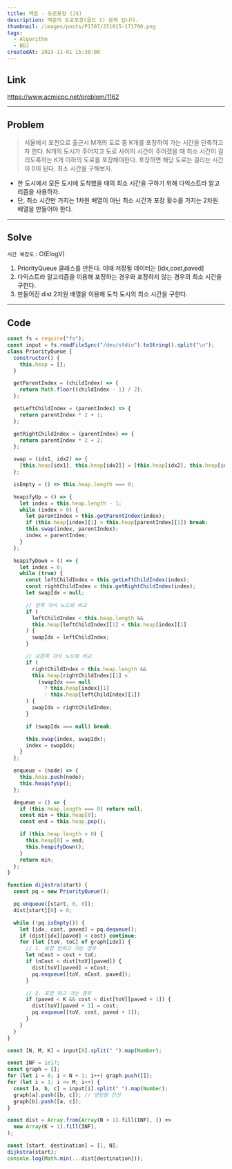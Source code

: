 ```yaml
---
title: 백준 - 도로포장 (JS)
description: 백준의 도로포장(골드 1) 문제 입니다.
thumbnail: /images/posts/P1707/231015-171700.png
tags:
  - Algorithm
  - BOJ
createdAt: 2023-11-01 15:30:00
---
```


## Link

https://www.acmicpc.net/problem/1162

<hr />

## Problem

> 서울에서 포천으로 출근시 M개의 도로 중 K개를 포장하여 가는 시간을 단축하고자 한다.
> N개의 도시가 주어지고 도로 사이의 시간이 주어졌을 때 최소 시간이 걸리도록하는 K개 이하의 도로를 포장해야한다.
> 포장하면 해당 도로는 걸리는 시간이 0이 된다. 최소 시간을 구해보자.

- 한 도시에서 모든 도시에 도착했을 때의 최소 시간을 구하기 위해 다익스트라 알고리즘을 사용하자.
- 단, 최소 시간만 가지는 1차원 배열이 아닌 최소 시간과 포장 횟수를 가지는 2차원 배열을 만들어야 한다.

<hr />

## Solve

`시간 복잡도` : O(ElogV)

1. PriorityQueue 클래스를 만든다. 이때 저장될 데이터는 [idx,cost,paved]
2. 다익스트라 알고리즘을 이용해 포장하는 경우와 포장하지 않는 경우의 최소 시간을 구한다.
3. 만들어진 dist 2차원 배열을 이용해 도착 도시의 최소 시간을 구한다.

<hr />

## Code

```javascript
const fs = require("fs");
const input = fs.readFileSync("/dev/stdin").toString().split("\n");
class PriorityQueue {
  constructor() {
    this.heap = [];
  }

  getParentIndex = (childIndex) => {
    return Math.floor((childIndex - 1) / 2);
  };

  getLeftChildIndex = (parentIndex) => {
    return parentIndex * 2 + 1;
  };

  getRightChildIndex = (parentIndex) => {
    return parentIndex * 2 + 2;
  };

  swap = (idx1, idx2) => {
    [this.heap[idx1], this.heap[idx2]] = [this.heap[idx2], this.heap[idx1]];
  };

  isEmpty = () => this.heap.length === 0;

  heapifyUp = () => {
    let index = this.heap.length - 1;
    while (index > 0) {
      let parentIndex = this.getParentIndex(index);
      if (this.heap[index][1] > this.heap[parentIndex][1]) break;
      this.swap(index, parentIndex);
      index = parentIndex;
    }
  };

  heapifyDown = () => {
    let index = 0;
    while (true) {
      const leftChildIndex = this.getLeftChildIndex(index);
      const rightChildIndex = this.getRightChildIndex(index);
      let swapIdx = null;

      // 왼쪽 자식 노드와 비교
      if (
        leftChildIndex < this.heap.length &&
        this.heap[leftChildIndex][1] < this.heap[index][1]
      ) {
        swapIdx = leftChildIndex;
      }

      // 오른쪽 자식 노드와 비교
      if (
        rightChildIndex < this.heap.length &&
        this.heap[rightChildIndex][1] <
          (swapIdx === null
            ? this.heap[index][1]
            : this.heap[leftChildIndex][1])
      ) {
        swapIdx = rightChildIndex;
      }

      if (swapIdx === null) break;

      this.swap(index, swapIdx);
      index = swapIdx;
    }
  };

  enqueue = (node) => {
    this.heap.push(node);
    this.heapifyUp();
  };

  dequeue = () => {
    if (this.heap.length === 0) return null;
    const min = this.heap[0];
    const end = this.heap.pop();

    if (this.heap.length > 0) {
      this.heap[0] = end;
      this.heapifyDown();
    }
    return min;
  };
}

function dijkstra(start) {
  const pq = new PriorityQueue();

  pq.enqueue([start, 0, 0]);
  dist[start][0] = 0;

  while (!pq.isEmpty()) {
    let [idx, cost, paved] = pq.dequeue();
    if (dist[idx][paved] < cost) continue;
    for (let [toV, toC] of graph[idx]) {
      // 1. 포장 안하고 가는 경우
      let nCost = cost + toC;
      if (nCost < dist[toV][paved]) {
        dist[toV][paved] = nCost;
        pq.enqueue([toV, nCost, paved]);
      }

      // 2. 포장 하고 가는 경우
      if (paved < K && cost < dist[toV][paved + 1]) {
        dist[toV][paved + 1] = cost;
        pq.enqueue([toV, cost, paved + 1]);
      }
    }
  }
}

const [N, M, K] = input[0].split(" ").map(Number);

const INF = 1e17;
const graph = [];
for (let i = 0; i < N + 1; i++) graph.push([]);
for (let i = 1; i <= M; i++) {
  const [a, b, c] = input[i].split(" ").map(Number);
  graph[a].push([b, c]); // 양방향 간선
  graph[b].push([a, c]);
}

const dist = Array.from(Array(N + 1).fill(INF), () =>
  new Array(K + 1).fill(INF),
);

const [start, destination] = [1, N];
dijkstra(start);
console.log(Math.min(...dist[destination]));

```
